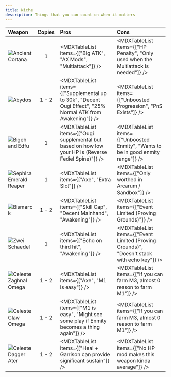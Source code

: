 ```yaml
---
title: Niche
description: Things that you can count on when it matters
---
```


<div className="[&_td]:align-middle w-full [&_img]:my-2 [&_img]:min-w-[112px] md:[&_img]:w-[206px]">

| Weapon                                             | Copies | Pros                                                                                                       | Cons                                                                                        |
| :------------------------------------------------- | :----: | :--------------------------------------------------------------------------------------------------------- | :------------------------------------------------------------------------------------------ |
| ![Ancient Cortana](/weapon/1040106400.webp)        |   1    | <MDXTableList items={["Big ATK", "AX Mods", "Multiattack"]} />                                             | <MDXTableList items={["HP Penalty", "Only used when the Multiattack is needed"]} />         |
| ![Abydos](/weapon/1040115500.webp)                 | 1 - 2  | <MDXTableList items={["Supplemental up to 30k", "Decent Ougi Effect", "25% Normal ATK from Awakening"]} /> | <MDXTableList items={["Unboosted Progression", "PnS Exists"]} />                            |
| ![Bigeh and Edfu](/weapon/1040419700.webp)         |   1    | <MDXTableList items={["Ougi supplemental but based on how low your HP is (Reverse Fediel Spine)"]} />      | <MDXTableList items={["Unboosted Enmity", "Wants to be in good enmity range"]} />           |
| ![Sephira Emerald Reaper](/weapon/1040309600.webp) |   1    | <MDXTableList items={["Axe", "Extra Slot"]} />                                                             | <MDXTableList items={["Only worthed in Arcarum / Sandbox"]} />                              |
| ![Bismarck](/weapon/1040514500.webp)               | 1 - 2  | <MDXTableList items={["Skill Cap", "Decent Mainhand", "Awakening"]} />                                     | <MDXTableList items={["Event Limited (Proving Grounds)"]} />                                |
| ![Zwei Schaedel](/weapon/1040612200.webp)          |   1    | <MDXTableList items={["Echo on third hit", "Awakening"]} />                                                | <MDXTableList items={["Event Limited (Proving Grounds)", "Doesn't stack with echo key"]} /> |
| ![Celeste Zaghnal Omega](/weapon/1040301400.webp)  | 1 - 2  | <MDXTableList items={["Axe", "M1 is easy"]} />                                                             | <MDXTableList items={["If you can farm M3, almost 0 reason to farm M1"]} />                 |
| ![Celeste Claw Omega](/weapon/1040604300.webp)     | 1 - 2  | <MDXTableList items={["M1 is easy", "Might see some play if Enmity becomes a thing again"]} />             | <MDXTableList items={["If you can farm M3, almost 0 reason to farm M1"]} />                 |
| ![Celeste Dagger Ater](/weapon/1040119500.webp)    | 1 - 2  | <MDXTableList items={["Heal + Garrison can provide significant sustain"]} />                               | <MDXTableList items={["No HP mod makes this weapon kinda average"]} />                      |

</div>
